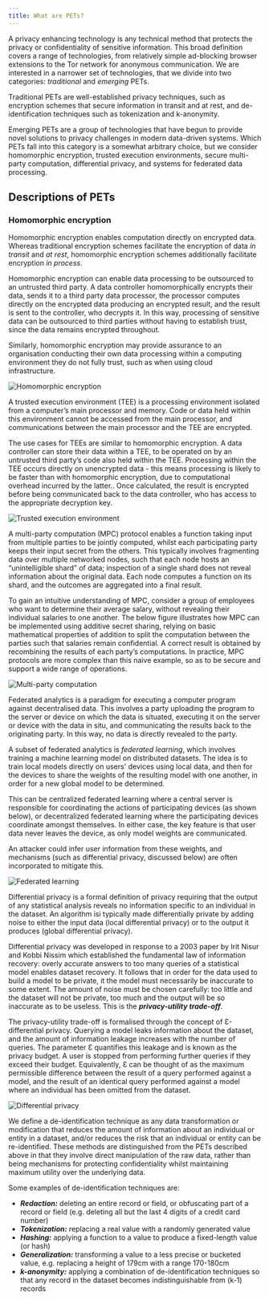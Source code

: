 ```yaml
---
title: What are PETs?
---
```



<CookieBanner />

A privacy enhancing technology is any technical method that protects the privacy or confidentiality of sensitive information. This broad definition covers a range of technologies, from relatively simple ad-blocking browser extensions to the Tor network for anonymous communication. We are interested in a narrower set of technologies, that we divide into two categories: _traditional_ and _emerging_ PETs.

Traditional PETs are well-established privacy techniques, such as encryption schemes that secure information in transit and at rest, and de-identification techniques such as tokenization and k-anonymity.

Emerging PETs are a group of technologies that have begun to provide novel solutions to privacy challenges in modern data-driven systems. Which PETs fall into this category is a somewhat arbitrary choice, but we consider homomorphic encryption, trusted execution environments, secure multi-party computation, differential privacy, and systems for federated data processing.

## Descriptions of PETs

<Collapse label="Homomorphic encryption">

### Homomorphic encryption

Homomorphic encryption enables computation directly on encrypted data. Whereas traditional encryption schemes facilitate the encryption of data _in transit_ and _at rest_, homomorphic encryption schemes additionally facilitate encryption _in process_.

Homomorphic encryption can enable data processing to be outsourced to an untrusted third party. A data controller homomorphically encrypts their data, sends it to a third party data processor, the processor computes directly on the encrypted data producing an encrypted result, and the result is sent to the controller, who decrypts it. In this way, processing of sensitive data can be outsourced to third parties without having to establish trust, since the data remains encrypted throughout.

Similarly, homomorphic encryption may provide assurance to an organisation conducting their own data processing within a computing environment they do not fully trust, such as when using cloud infrastructure.

![Homomorphic encryption](./images/he.png)

</Collapse>

<Collapse label="Trusted Execution Environments">

A trusted execution environment (TEE) is a processing environment isolated from a computer’s main processor and memory. Code or data held within this environment cannot be accessed from the main processor, and communications between the main processor and the TEE are encrypted.

The use cases for TEEs are similar to homomorphic encryption. A data controller can store their data within a TEE, to be operated on by an untrusted third party’s code also held within the TEE. Processing within the TEE occurs directly on unencrypted data - this means processing is likely to be faster than with homomorphic encryption, due to computational overhead incurred by the latter.. Once calculated, the result is encrypted before being communicated back to the data controller, who has access to the appropriate decryption key.

![Trusted execution environment](./images/tee.png)

</Collapse>

<Collapse label="Multi-party computation">

A multi-party computation (MPC) protocol enables a function taking input from multiple parties to be jointly computed, whilst each participating party keeps their input secret from the others. This typically involves fragmenting data over multiple networked nodes, such that each node hosts an “unintelligible shard” of data; inspection of a single shard does not reveal information about the original data. Each node computes a function on its shard, and the outcomes are aggregated into a final result.

To gain an intuitive understanding of MPC, consider a group of employees who want to determine their average salary, without revealing their individual salaries to one another. The below figure illustrates how MPC can be implemented using additive secret sharing, relying on basic mathematical properties of addition to split the computation between the parties such that salaries remain confidential. A correct result is obtained by recombining the results of each party’s computations. In practice, MPC protocols are more complex than this naive example, so as to be secure and support a wide range of operations.

![Multi-party computation](./images/mpc.png)

</Collapse>

<Collapse label="Federated Analytics">

Federated analytics is a paradigm for executing a computer program against decentralised data. This involves a party uploading the program to the server or device on which the data is situated, executing it on the server or device with the data in situ, and communicating the results back to the originating party. In this way, no data is directly revealed to the party.

A subset of federated analytics is _federated learning_, which involves training a machine learning model on distributed datasets. The idea is to train local models directly on users' devices using local data, and then for the devices to share the weights of the resulting model with one another, in order for a new global model to be determined.

This can be centralized federated learning where a central server is responsible for coordinating the actions of participating devices (as shown below), or decentralized federated learning where the participating devices coordinate amongst themselves. In either case, the key feature is that user data never leaves the device, as only model weights are communicated.

An attacker could infer user information from these weights, and mechanisms (such as differential privacy, discussed below) are often incorporated to mitigate this.

![Federated learning](./images/fa.png)

</Collapse>

<Collapse label="Differential Privacy">

Differential privacy is a formal definition of privacy requiring that the output of any statistical analysis reveals no information specific to an individual in the dataset. An algorithm isi typically made differentially private by adding noise to either the input data (local differential privacy) or to the output it produces (global differential privacy).

Differential privacy was developed in response to a 2003 paper by Irit Nisur and Kobbi Nissim which established the fundamental law of information recovery: overly accurate answers to too many queries of a statistical model enables dataset recovery. It follows that in order for the data used to build a model to be private, it the model must necessarily be inaccurate to some extent. The amount of noise must be chosen carefully: too little and the dataset will not be private, too much and the output will be so inaccurate as to be useless. This is the _**privacy-utility trade-off**_.

The privacy-utility trade-off is formalised through the concept of Ɛ-differential privacy. Querying a model leaks information about the dataset, and the amount of information leakage increases with the number of queries. The parameter Ɛ quantifies this leakage and is known as the privacy budget. A user is stopped from performing further queries if they exceed their budget. Equivalently, Ɛ can be thought of as the maximum permissible difference between the result of a query performed against a model, and the result of an identical query performed against a model where an individual has been omitted from the dataset.

![Differential privacy](./images/dp.png)

</Collapse>

<Collapse label="De-identification Techniques">

We define a de-identification technique as any data transformation or modification that reduces the amount of information about an individual or entity in a dataset, and/or reduces the risk that an individual or entity can be re-identified. These methods are distinguished from the PETs described above in that they involve direct manipulation of the raw data, rather than being mechanisms for protecting confidentiality whilst maintaining maximum utility over the underlying data.

Some examples of de-identification techniques are:

- _**Redaction:**_ deleting an entire record or field, or obfuscating part of a record or field (e.g. deleting all but the last 4 digits of a credit card number)
- _**Tokenization:**_ replacing a real value with a randomly generated value
- _**Hashing:**_ applying a function to a value to produce a fixed-length value (or hash)
- _**Generalization:**_ transforming a value to a less precise or bucketed value, e.g. replacing a height of 179cm with a range 170-180cm
- _**k-anonymity:**_ applying a combination of de-identification techniques so that any record in the dataset becomes indistinguishable from (k-1) records

</Collapse>
